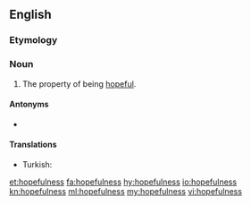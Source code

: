 ==English==

===Etymology===
{{suffix|hopeful|ness|lang=en}}

===Noun===
{{en-noun|-|es}}

# The property of being [[hopeful]].

====Antonyms====
* {{l|en|hopelessness}}

====Translations====
{{trans-top|property of being hopeful}}
* Turkish: {{t|tr|umutluluk}}
{{trans-mid}}
{{trans-bottom}}

[[et:hopefulness]]
[[fa:hopefulness]]
[[hy:hopefulness]]
[[io:hopefulness]]
[[kn:hopefulness]]
[[ml:hopefulness]]
[[my:hopefulness]]
[[vi:hopefulness]]